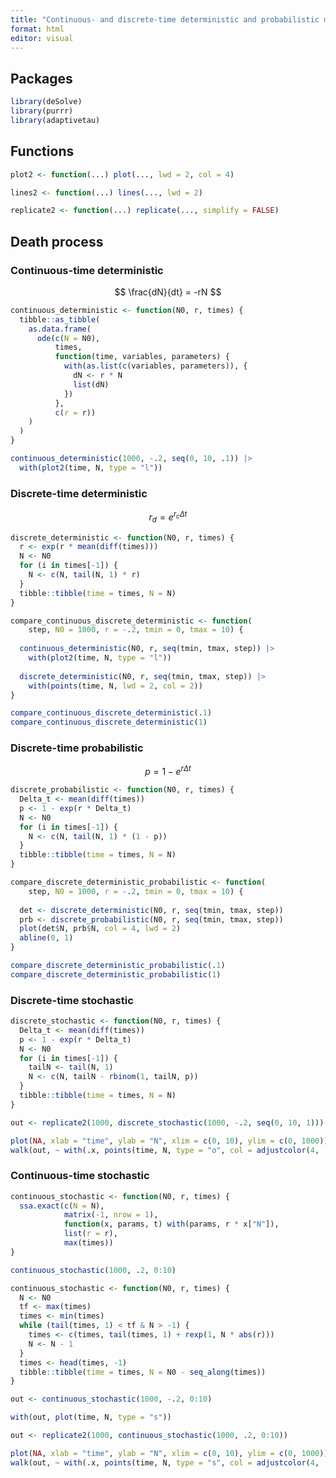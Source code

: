 ```yaml
---
title: "Continuous- and discrete-time deterministic and probabilistic models"
format: html
editor: visual
---
```


## Packages

```r
library(deSolve)
library(purrr)
library(adaptivetau)
```

## Functions

```r
plot2 <- function(...) plot(..., lwd = 2, col = 4)
```

```r
lines2 <- function(...) lines(..., lwd = 2)
```

```r
replicate2 <- function(...) replicate(..., simplify = FALSE)
```


## Death process

### Continuous-time deterministic

$$
\frac{dN}{dt} = -rN
$$

```r
continuous_deterministic <- function(N0, r, times) {
  tibble::as_tibble(
    as.data.frame(
      ode(c(N = N0),
          times,
          function(time, variables, parameters) {
            with(as.list(c(variables, parameters)), {
              dN <- r * N
              list(dN)
            })
          },
          c(r = r))
    )
  )
}
```


```r
continuous_deterministic(1000, -.2, seq(0, 10, .1)) |> 
  with(plot2(time, N, type = "l"))
```


### Discrete-time deterministic

$$
r_d = e^{r_c \Delta t}
$$

```r
discrete_deterministic <- function(N0, r, times) {
  r <- exp(r * mean(diff(times)))
  N <- N0
  for (i in times[-1]) {
    N <- c(N, tail(N, 1) * r)
  }
  tibble::tibble(time = times, N = N)
}
```

```r
compare_continuous_discrete_deterministic <- function(
    step, N0 = 1000, r = -.2, tmin = 0, tmax = 10) {
  
  continuous_deterministic(N0, r, seq(tmin, tmax, step)) |> 
    with(plot2(time, N, type = "l"))
  
  discrete_deterministic(N0, r, seq(tmin, tmax, step)) |> 
    with(points(time, N, lwd = 2, col = 2))
}
```

```r
compare_continuous_discrete_deterministic(.1)
compare_continuous_discrete_deterministic(1)
```

### Discrete-time probabilistic

$$
p = 1 - e^{r\Delta t}
$$

```r
discrete_probabilistic <- function(N0, r, times) {
  Delta_t <- mean(diff(times))
  p <- 1 - exp(r * Delta_t)
  N <- N0
  for (i in times[-1]) {
    N <- c(N, tail(N, 1) * (1 - p))
  }
  tibble::tibble(time = times, N = N)
}
```

```r
compare_discrete_deterministic_probabilistic <- function(
    step, N0 = 1000, r = -.2, tmin = 0, tmax = 10) {
  
  det <- discrete_deterministic(N0, r, seq(tmin, tmax, step))
  prb <- discrete_probabilistic(N0, r, seq(tmin, tmax, step))
  plot(det$N, prb$N, col = 4, lwd = 2)
  abline(0, 1)
}
```

```r
compare_discrete_deterministic_probabilistic(.1)
compare_discrete_deterministic_probabilistic(1)
```

### Discrete-time stochastic

```r
discrete_stochastic <- function(N0, r, times) {
  Delta_t <- mean(diff(times))
  p <- 1 - exp(r * Delta_t)
  N <- N0
  for (i in times[-1]) {
    tailN <- tail(N, 1)
    N <- c(N, tailN - rbinom(1, tailN, p))
  }
  tibble::tibble(time = times, N = N)
}
```

```r
out <- replicate2(1000, discrete_stochastic(1000, -.2, seq(0, 10, 1)))
```

```r
plot(NA, xlab = "time", ylab = "N", xlim = c(0, 10), ylim = c(0, 1000))
walk(out, ~ with(.x, points(time, N, type = "o", col = adjustcolor(4, .01))))
```

### Continuous-time stochastic

```r
continuous_stochastic <- function(N0, r, times) {
  ssa.exact(c(N = N),
            matrix(-1, nrow = 1),
            function(x, params, t) with(params, r * x["N"]),
            list(r = r),
            max(times))
}
```

```r
continuous_stochastic(1000, .2, 0:10)
```

```r
continuous_stochastic <- function(N0, r, times) {
  N <- N0
  tf <- max(times)
  times <- min(times)
  while (tail(times, 1) < tf & N > -1) {
    times <- c(times, tail(times, 1) + rexp(1, N * abs(r)))
    N <- N - 1
  }
  times <- head(times, -1)
  tibble::tibble(time = times, N = N0 - seq_along(times))
}
```

```r
out <- continuous_stochastic(1000, -.2, 0:10)
```

```r
with(out, plot(time, N, type = "s"))
```

```r
out <- replicate2(1000, continuous_stochastic(1000, .2, 0:10))
```

```r
plot(NA, xlab = "time", ylab = "N", xlim = c(0, 10), ylim = c(0, 1000))
walk(out, ~ with(.x, points(time, N, type = "s", col = adjustcolor(4, .01))))
```


